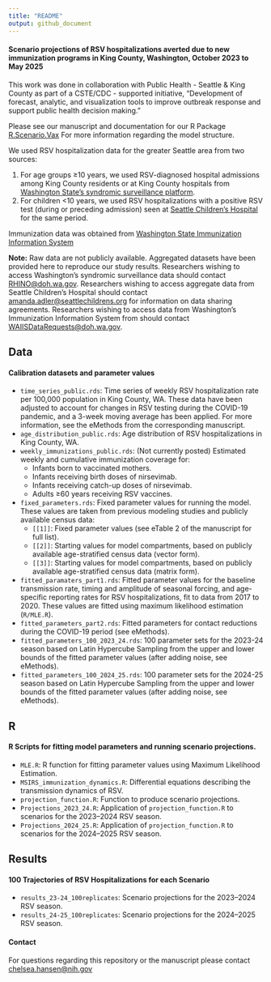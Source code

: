 ```yaml
---
title: "README"
output: github_document
---
```


#### Scenario projections of RSV hospitalizations averted due to new immunization programs in King County, Washington, October 2023 to May 2025


This work was done in collaboration with Public Health - Seattle & King County as part of a CSTE/CDC - supported initiative, "Development of forecast, analytic, and visualization tools to improve outbreak response and support public health decision making."

Please see our manuscript and documentation for our R Package [R.Scenario.Vax](https://chelsea-hansen.github.io/R.Scenario.Vax/) For more information regarding the model structure.

We used RSV hospitalization data for the greater Seattle area from two sources:

1. For age groups ≥10 years, we used RSV-diagnosed hospital admissions among King County residents or at King County hospitals from [Washington State’s syndromic surveillance platform](https://doh.wa.gov/public-health-provider-resources/healthcare-professions-and-facilities/data-exchange/syndromic-surveillance-rhino). 
2. For children <10 years, we used RSV hospitalizations with a positive RSV test (during or preceding admission) seen at [Seattle Children’s Hospital](https://www.seattlechildrens.org/) for the same period.

Immunization data was obtained from [Washington State Immunization Information System](https://doh.wa.gov/public-health-provider-resources/healthcare-professions-and-facilities/data-exchange/immunization-information-system)

**Note:** Raw data are not publicly available. Aggregated datasets have been provided here to reproduce our study results. Researchers wishing to access Washington’s syndromic surveillance data should contact [RHINO@doh.wa.gov](RHINO@doh.wa.gov). 
Researchers wishing to access aggregate data from Seattle Children’s Hospital should contact [amanda.adler@seattlechildrens.org](amanda.adler@seattlechildrens.org) for information on data sharing agreements. Researchers wishing to access data from Washington's Immunization Information System from  should contact [WAIISDataRequests@doh.wa.gov](WAIISDataRequests@doh.wa.gov).

## Data

#### Calibration datasets and parameter values

- `time_series_public.rds`: Time series of weekly RSV hospitalization rate per 100,000 population in King County, WA. These data have been adjusted to account for changes in RSV testing during the COVID-19 pandemic, and a 3-week moving average has been applied. For more information, see the eMethods from the corresponding manuscript.
- `age_distribution_public.rds`: Age distribution of RSV hospitalizations in King County, WA.
- `weekly_immunizations_public.rds`: (Not currently posted) Estimated weekly and cumulative immunization coverage for:
  - Infants born to vaccinated mothers.
  - Infants receiving birth doses of nirsevimab.
  - Infants receiving catch-up doses of nirsevimab.
  - Adults ≥60 years receiving RSV vaccines.
- `fixed_parameters.rds`: Fixed parameter values for running the model. These values are taken from previous modeling studies and publicly available census data:
  - `[[1]]`: Fixed parameter values (see eTable 2 of the manuscript for full list).
  - `[[2]]`: Starting values for model compartments, based on publicly available age-stratified census data (vector form).
  - `[[3]]`: Starting values for model compartments, based on publicly available age-stratified census data (matrix form).
- `fitted_paramaters_part1.rds`: Fitted parameter values for the baseline transmission rate, timing and amplitude of seasonal forcing, and age-specific reporting rates for RSV hospitalizations, fit to data from 2017 to 2020. These values are fitted using maximum likelihood estimation (`R/MLE.R`).
- `fitted_parameters_part2.rds`: Fitted parameters for contact reductions during the COVID-19 period (see eMethods).
- `fitted_parameters_100_2023_24.rds`: 100 parameter sets for the 2023-24 season based on Latin Hypercube Sampling from the upper and lower bounds of the fitted parameter values (after adding noise, see eMethods). 
- `fitted_parameters_100_2024_25.rds`: 100 parameter sets for the 2024-25 season based on Latin Hypercube Sampling from the upper and lower bounds of the fitted parameter values (after adding noise, see eMethods). 


## R 

#### R Scripts for fitting model parameters and running scenario projections. 

- `MLE.R`: R function for fitting parameter values using Maximum Likelihood Estimation.
- `MSIRS_immunization_dynamics.R`: Differential equations describing the transmission dynamics of RSV.
- `projection_function.R`: Function to produce scenario projections.
- `Projections_2023_24.R`: Application of `projection_function.R` to scenarios for the 2023–2024 RSV season.
- `Projections_2024_25.R`: Application of `projection_function.R` to scenarios for the 2024–2025 RSV season.

## Results

#### 100 Trajectories of RSV Hospitalizations for each Scenario

- `results_23-24_100replicates`: Scenario projections for the 2023–2024 RSV season.
- `results_24-25_100replicates`: Scenario projections for the 2024–2025 RSV season.

#### Contact 
For questions regarding this repository or the manuscript please contact [chelsea.hansen@nih.gov](chelsea.hansen@nih.gov)
